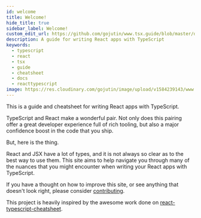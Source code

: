 ```yaml
---
id: welcome
title: Welcome!
hide_title: true
sidebar_label: Welcome!
custom_edit_url: https://github.com/gojutin/www.tsx.guide/blob/master/docs/introduction/welcome.mdx
description: A guide for writing React apps with TypeScript
keywords:
  - typescript
  - react
  - tsx
  - guide
  - cheatsheet
  - docs
  - reacttypescript
image: https://res.cloudinary.com/gojutin/image/upload/v1584239143/www.tsx.guide/tsx-guide-logo.png
---
```



<SVGImage url="https://res.cloudinary.com/gojutin/image/upload/v1584291258/www.tsx.guide/undraw_welcome_cats.svg" />
<div class="hero hero--dark padding--md margin-bottom--md">
  <p class="margin--sm padding--xs text--semibold">
    This is a guide and cheatsheet for writing React apps with TypeScript.
  </p>
</div>

TypeScript and React make a wonderful pair.
Not only does this pairing offer a great developer experience full of rich tooling, but also a major confidence boost in the code that you ship.

But, here is the thing.

React and JSX have a lot of types, and it is not always so clear as to the best way to use them.
This site aims to help navigate you through many of the nuances that you might encounter when writing your React apps with TypeScript.

If you have a thought on how to improve this site, or see anything that doesn't look right, please consider [contributing](../site/contributing.md).

This project is heavily inspired by the awesome work done on [react-typescript-cheatsheet](https://github.com/typescript-cheatsheets/react-typescript-cheatsheet/).
